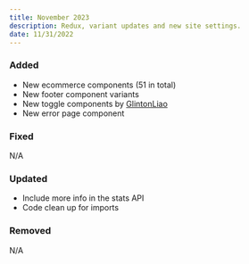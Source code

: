 ```yaml
---
title: November 2023
description: Redux, variant updates and new site settings.
date: 11/31/2022
---
```


### Added

- New ecommerce components (51 in total)
- New footer component variants
- New toggle components by [GlintonLiao](https://github.com/markmead/hyperui/commit/c07269fb0cad5d2ab99e1e8d0a12d24307355132)
- New error page component

### Fixed

N/A

### Updated

- Include more info in the stats API
- Code clean up for imports

### Removed

N/A
